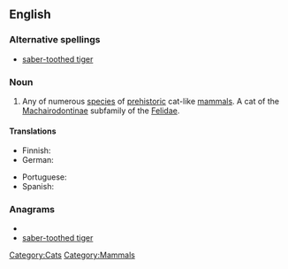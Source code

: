 ==English==
{{wikipedia}}

===Alternative spellings===
* [[saber-toothed tiger]]

===Noun===
{{en-noun|sg=[[sabre]]-[[toothed]] [[tiger]]}}

# Any of numerous [[species]] of [[prehistoric]] cat-like [[mammals]]. A cat of the [[Machairodontinae]] subfamily of the [[Felidae]].

====Translations====
{{trans-top}}
* Finnish: {{t-|fi|sapelihammastiikeri}}
* German: {{t+|de|Säbelzahntiger|m}}
{{trans-mid}}
* Portuguese: {{t-|pt|tigre-dente-de-sabre|m}}
* Spanish: {{t|es|diente de sable|m}}
{{trans-bottom}}

===Anagrams===
* {{alphagram|abdeeeghioorrsttt}}
* [[saber-toothed tiger#English|saber-toothed tiger]]

[[Category:Cats]]
[[Category:Mammals]]